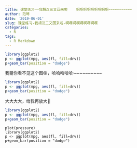 ```yaml
---
title: 课堂练习——我胡汉三又回来啦    啊啊啊啊啊啊啊啊啊~~~~~~~~~~~
author: 范琴
date: '2019-06-01'
slug: 课堂练习-我胡汉三又回来啦-啊啊啊啊啊啊啊啊啊
categories:
  - R
tags:
  - R Markdown
---
```

```r
library(ggplot2)
p <- ggplot(mpg, aes(fl, fill=drv))
p+geom_bar(position = "dodge")
```
我猜你看不见这个图😜，哈哈哈哈哈·~~~~~~~~~~
```r
library(ggplot2)
p <- ggplot(mpg, aes(fl, fill=drv))
p+geom_bar(position = "dodge")
```
大大大大，给我再放大🔎
```r
library(ggplot2)
p <- ggplot(mpg, aes(fl, fill=drv))
p+geom_bar(position = "dodge")
```

```rpressure
plot(pressure)
library(ggplot2)
p <- ggplot(mpg, aes(fl, fill=drv))
p+geom_bar(position = "dodge")
```

